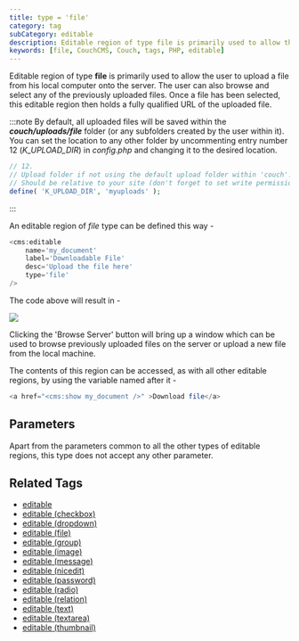 ```yaml
---
title: type = 'file'
category: tag
subCategory: editable
description: Editable region of type file is primarily used to allow the user to upload a file from his local computer onto the server.
keywords: [file, CouchCMS, Couch, tags, PHP, editable]
---
```


Editable region of type **file** is primarily used to allow the user to upload a file from his local computer onto the server. The user can also browse and select any of the previously uploaded files.
Once a file has been selected, this editable region then holds a fully qualified URL of the uploaded file.

:::note
By default, all uploaded files will be saved within the _**couch/uploads/file**_ folder (or any subfolders created by the user within it). You can set the location to any other folder by uncommenting entry number 12 (*K_UPLOAD_DIR*) in _config.php_ and changing it to the desired location.

```php title="config.php"
// 12.
// Upload folder if not using the default upload folder within 'couch'.
// Should be relative to your site (don't forget to set write permissions on it).
define( 'K_UPLOAD_DIR', 'myuploads' );
```
:::

An editable region of _file_ type can be defined this way -

```php
<cms:editable
    name='my_document'
    label='Downloadable File'
    desc='Upload the file here'
    type='file'
/>
```

The code above will result in -

![](../../../../assets/img/contents/editable-file.gif)

Clicking the 'Browse Server' button will bring up a window which can be used to browse previously uploaded files on the server or upload a new file from the local machine.

The contents of this region can be accessed, as with all other editable regions, by using the variable named after it -

```php
<a href="<cms:show my_document />" >Download file</a>
```

## Parameters

Apart from the parameters common to all the other types of editable regions, this type does not accept any other parameter.

## Related Tags

*   [editable](../../editable/)
*   [editable (checkbox)](../checkbox/)
*   [editable (dropdown)](../dropdown/)
*   [editable (file)](../file/)
*   [editable (group)](../group/)
*   [editable (image)](../image/)
*   [editable (message)](../message/)
*   [editable (nicedit)](../nicedit/)
*   [editable (password)](../password/)
*   [editable (radio)](../radio/)
*   [editable (relation)](../relation/)
*   [editable (text)](../text/)
*   [editable (textarea)](../textarea/)
*   [editable (thumbnail)](../thumbnail/)